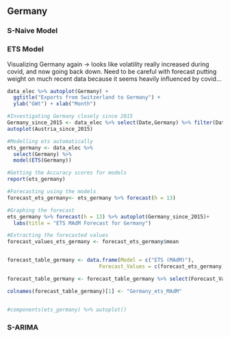 ## Germany

### S-Naive Model










### ETS Model 

Visualizing Germany again -> looks like volatility really increased during covid, and now going back down. Need to be careful with forecast putting weight on much recent data because it seems heavily influenced by covid...


```r
data_elec %>% autoplot(Germany) + 
  ggtitle("Exports from Switzerland to Germany") +
  ylab("GWt") + xlab("Month")
```



```r
#Investigating Germany closely since 2015
Germany_since_2015 <- data_elec %>% select(Date,Germany) %>% filter(Date >= as.Date("2015-01-01"))
autoplot(Austria_since_2015)

#Modelling ets automatically
ets_germany <- data_elec %>%
  select(Germany) %>%
  model(ETS(Germany))

#Getting the Accuracy scores for models
report(ets_germany)

#Forecasting using the models
forecast_ets_germany<- ets_germany %>% forecast(h = 13)

#Graphing the forecast
ets_germany %>% forecast(h = 13) %>% autoplot(Germany_since_2015)+
  labs(title = "ETS MAdM Forecast for Germany")

#Extracting the forecasted values
forecast_values_ets_germany <- forecast_ets_germany$mean


forecast_table_germany <- data.frame(Model = c("ETS (MAdM)"),
                              Forecast_Values = c(forecast_ets_germany))

forecast_table_germany <- forecast_table_germany %>% select(Forecast_Values..mean)

colnames(forecast_table_germany)[1] <- "Germany_ets_MAdM"


#components(ets_germany) %>% autoplot()
```









### S-ARIMA











